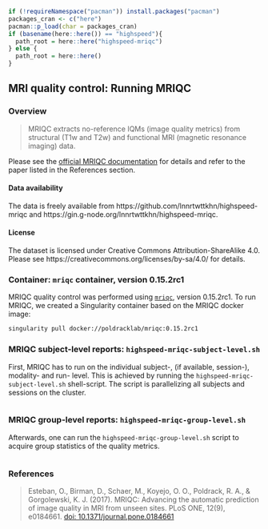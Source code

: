 
```r
if (!requireNamespace("pacman")) install.packages("pacman")
packages_cran <- c("here")
pacman::p_load(char = packages_cran)
if (basename(here::here()) == "highspeed"){
  path_root = here::here("highspeed-mriqc")
} else {
  path_root = here::here()
}
```

## MRI quality control: Running MRIQC

### Overview

> MRIQC extracts no-reference IQMs (image quality metrics) from structural (T1w and T2w) and functional MRI (magnetic resonance imaging) data.

Please see the [official MRIQC documentation](https://mriqc.readthedocs.io/en/stable/) for details and refer to the paper listed in the References section.

#### Data availability

The data is freely available from https://github.com/lnnrtwttkhn/highspeed-mriqc and https://gin.g-node.org/lnnrtwttkhn/highspeed-mriqc.

#### License

The dataset is licensed under Creative Commons Attribution-ShareAlike 4.0.
Please see https://creativecommons.org/licenses/by-sa/4.0/ for details.

### Container: `mriqc` container, version 0.15.2rc1

MRIQC quality control was performed using [`mriqc`](https://mriqc.readthedocs.io/en/stable/), version 0.15.2rc1.
To run MRIQC, we created a Singularity container based on the MRIQC docker image:

``` bash
singularity pull docker://poldracklab/mriqc:0.15.2rc1
```

### MRIQC subject-level reports: `highspeed-mriqc-subject-level.sh`

First, MRIQC has to run on the individual subject-, (if available, session-), modality- and run- level.
This is achieved by running the `highspeed-mriqc-subject-level.sh` shell-script.
The script is parallelizing all subjects and sessions on the cluster.

```bash
```

### MRIQC group-level reports: `highspeed-mriqc-group-level.sh`

Afterwards, one can run the `highspeed-mriqc-group-level.sh` script to acquire group statistics of the quality metrics.

```bash
```

### References

> Esteban, O., Birman, D., Schaer, M., Koyejo, O. O., Poldrack, R. A., & Gorgolewski, K. J. (2017). MRIQC: Advancing the automatic prediction of image quality in MRI from unseen sites. PLoS ONE, 12(9), e0184661. [doi: 10.1371/journal.pone.0184661](https://doi.org/10.1371/journal.pone.0184661)
